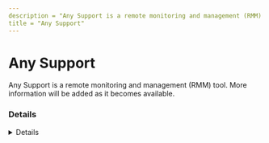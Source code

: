 ```yaml
---
description = "Any Support is a remote monitoring and management (RMM) tool. More information will be added as it becomes available."
title = "Any Support"
---
```




# Any Support

Any Support is a remote monitoring and management (RMM) tool. More information will be added as it becomes available.

### Details
<Details author={""}
         category={""}
         created={""}
         website={""}
         lastModified={"2-27-2024"}
         privileges={""}
         free={ false }
         verification={ false }
/>

#### Installation Paths
<Card code={ ["ManualLauncher.exe"] }/>

#### Supported OS
<Badges color="warning" badges={ ["Windows"] }/>




### Forensic Artifacts




#### Network Artifacts
<EuiSpacer size="xl"/>
<NetworkArtifactsTable data={ [{"Description": "Known remote domains", "Domains": ["*.anysupport.net"], "Ports": []}] }/>




### Detections
- Detects potential network activity of Any Support RMM tool
  - [Sigma Rule](https://github.com/magicsword-io/LOLRMM/blob/main/detections/sigma/any_support_network_sigma.yml)
- Detects potential processes activity of Any Support RMM tool
  - [Sigma Rule](https://github.com/magicsword-io/LOLRMM/blob/main/detections/sigma/any_support_processes_sigma.yml)

### References
- [https://www.anysupport.net/introduce_howto.php](https://www.anysupport.net/introduce_howto.php)

